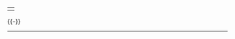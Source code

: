 {| style="margin:0 auto;padding:0;" cellspacing="0" cellpadding="0"
| {{Related portals2|Animation|动漫|Comics|迪士尼|日本|推想小說}}
|}
{{-}}
----
<div style="padding-top:0.5em;">
{{Portals browsebar}}
{{Portals}}
{{center|{{purgepage}}}}
</div>